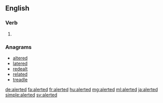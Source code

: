 ==English==

===Verb===
{{head|en}}

# {{en-past of|alert}}

===Anagrams===
* [[altered#English|altered]]
* [[latered#English|latered]]
* [[redealt#English|redealt]]
* [[related#English|related]]
* [[treadle#English|treadle]]

[[de:alerted]]
[[fa:alerted]]
[[fr:alerted]]
[[hu:alerted]]
[[mg:alerted]]
[[ml:alerted]]
[[ja:alerted]]
[[simple:alerted]]
[[sv:alerted]]
